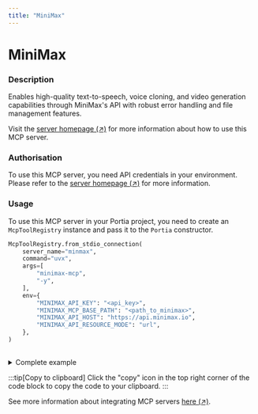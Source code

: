 ```yaml
---
title: "MiniMax"
---
```

<!-- WARNING: This file is auto-generated by generate_tool_docs.py. Do not edit manually. -->


# MiniMax

### Description

Enables high-quality text-to-speech, voice cloning, and video generation capabilities through MiniMax's API with robust error handling and file management features.

Visit the [server homepage (↗)](https://github.com/minimax-ai/minimax-mcp) for more information about how to use this MCP server.

### Authorisation

To use this MCP server, you need API credentials in your environment. Please refer to the [server homepage (↗)](https://github.com/minimax-ai/minimax-mcp) for more information.

### Usage

To use this MCP server in your Portia project, you need to create an `McpToolRegistry` instance and pass it to the `Portia` constructor.

```python
McpToolRegistry.from_stdio_connection(
    server_name="minmax",
    command="uvx",
    args=[
        "minimax-mcp",
        "-y",
    ],
    env={
        "MINIMAX_API_KEY": "<api_key>",
        "MINIMAX_MCP_BASE_PATH": "<path_to_minimax>",
        "MINIMAX_API_HOST": "https://api.minimax.io",
        "MINIMAX_API_RESOURCE_MODE": "url",
    },
)
                    
```

<details>
<summary>Complete example</summary>

Equip your `Portia` instance with the tools from the MCP server, in addition to the default tools from the `DefaultToolRegistry`:

```python
from portia import DefaultToolRegistry, McpToolRegistry, Portia, Config

config = Config.from_default()
tool_registry = DefaultToolRegistry(config) +  McpToolRegistry.from_stdio_connection(
    server_name="minmax",
    command="uvx",
    args=[
        "minimax-mcp",
        "-y",
    ],
    env={
        "MINIMAX_API_KEY": "<api_key>",
        "MINIMAX_MCP_BASE_PATH": "<path_to_minimax>",
        "MINIMAX_API_HOST": "https://api.minimax.io",
        "MINIMAX_API_RESOURCE_MODE": "url",
    },
)
                    

portia = Portia(config=config, tools=tool_registry)
```

</details>

:::tip[Copy to clipboard]
Click the "copy" icon in the top right corner of the code block to copy the code to your clipboard.
:::

See more information about integrating MCP servers [here (↗)](/mcp-servers).

